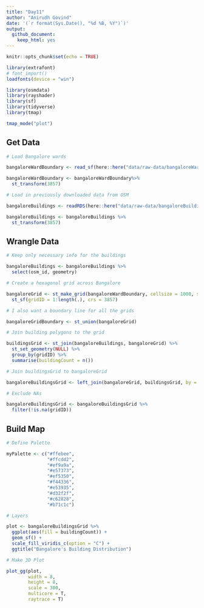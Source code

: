```yaml
---
title: "Day11"
author: "Anirudh Govind"
date: '(`r format(Sys.Date(), "%d %B, %Y")`)'
output:
  github_document:
    keep_html: yes
---
```


```r
knitr::opts_chunk$set(echo = TRUE)

library(extrafont)
# font_import()
loadfonts(device = "win")

library(osmdata)
library(rayshader)
library(sf)
library(tidyverse)
library(tmap)

tmap_mode("plot")
```

## Get Data

```r
# Load Bangalore wards

bangaloreWardBoundary <- read_sf(here::here("data/raw-data/bangaloreWardBoundary.shp"))

bangaloreWardBoundary <- bangaloreWardBoundary%>% 
  st_transform(3857)
```

```r
# Load in previously downloaded data from OSM

bangaloreBuildings <- readRDS(here::here("data/raw-data/bangaloreBuildings.rds"))

bangaloreBuildings <- bangaloreBuildings %>%
  st_transform(3857)
```

## Wrangle Data

```r
# Keep only necessary info for the buildings

bangaloreBuildings <- bangaloreBuildings %>% 
  select(osm_id, geometry)

```

```r
# Create a hexagonal grid across Bangalore

bangaloreGrid <- st_make_grid(bangaloreWardBoundary, cellsize = 1000, square = FALSE) %>% 
  st_sf(gridID = 1:length(.), crs = 3857)

# I also want a boundary line for all the grids

bangaloreGridBoundary <- st_union(bangaloreGrid)

```

```r
# Join building polygons to the grid

buildingsGrid <- st_join(bangaloreBuildings, bangaloreGrid) %>% 
  st_set_geometry(NULL) %>% 
  group_by(gridID) %>% 
  summarise(buildingCount = n())

# Join buildingsGrid to bangaloreGrid

bangaloreBuildingsGrid <- left_join(bangaloreGrid, buildingsGrid, by = c("gridID" = "gridID"))

# Exclude NAs

bangaloreBuildingsGrid <- bangaloreBuildingsGrid %>% 
  filter(!is.na(gridID))

```

## Build Map

```r
# Define Palette

myPalette <- c("#ffebee",
               "#ffcdd2",
               "#ef9a9a",
               "#e57373",
               "#ef5350",
               "#f44336",
               "#e53935",
               "#d32f2f",
               "#c62828",
               "#b71c1c")

# Layers

plot <- bangaloreBuildingsGrid %>% 
  ggplot(aes(fill = buildingCount)) +
  geom_sf() +
  scale_fill_viridis_c(option = "C") +
  ggtitle("Bangalore's Building Distribution")

# Make 3D Plot

plot_gg(plot,
        width = 8,
        height = 8,
        scale = 300,
        multicore = T,
        raytrace = T)
```

